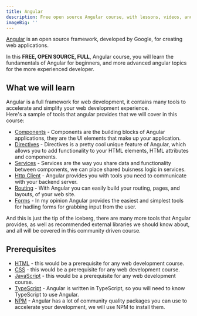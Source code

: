 ```yaml
---
title: Angular
description: Free open source Angular course, with lessons, videos, and code exercises.
imageBig: ''
---
```


[Angular](https://angular.io) is an open source framework, developed by Google, for creating web applications.

In this **FREE, OPEN SOURCE, FULL**, Angular course, you will learn the fundamentals of Angular for beginners, and more advanced angular topics for the more experienced developer.

## What we will learn

Angular is a full framework for web development, it contains many tools to accelerate and simplify your web development experience.  
Here's a sample of tools that angular provides that we will cover in this course:

- [Components](https://angular.io/guide/component-overview) - Components are the building blocks of Angular applications, they are the UI elements that make up your application.
- [Directives](https://angular.io/guide/built-in-directives) - Directives is a pretty cool unique feature of Angular, which allows you to add functionality to your HTML elements, HTML attributes and components.
- [Services](https://angular.io/guide/creating-injectable-service) - Services are the way you share data and functionality between components, we can place shared buisness logic in services.
- [Http Client](https://angular.io/guide/understanding-communicating-with-http) - Angular provides you with tools you need to communicate with your backend server.
- [Routing](https://angular.io/guide/routing-overview) - With Angular you can easily build your routing, pages, and layouts, of your web site.
- [Forms](https://angular.io/guide/forms-overview) - In my opinion Angular provides the easiest and simplest tools for hadling forms for grabbing input from the user.

And this is just the tip of the iceberg, there are many more tools that Angular provides, as well as recommended external libraries we should know about, and all will be covered in this community driven course.

## Prerequisites

- [HTML](/en/course/html) - this would be a prerequisite for any web development course.
- [CSS](/en/course/css) - this would be a prerequisite for any web development course.
- [JavaScript](/en/course/javascript) - this would be a prerequisite for any web development course.
- [TypeScript](/en/course/typescript) - Angular is written in TypeScript, so you will need to know TypeScript to use Angular.
- [NPM](/en/course/npm) - Angular has a lot of community quality packages you can use to accelerate your development, we will use NPM to install them.
